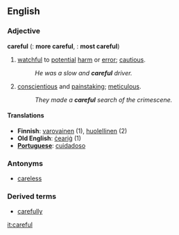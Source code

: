 ==English==

===Adjective===
'''careful'''  ({{compar}}: '''more careful''', {{superl}}: '''most careful''')

# [[watchful]] to [[potential]] [[harm]] or [[error]]; [[cautious]].
#:''He was a slow and '''careful''' driver.''
# [[conscientious]] and [[painstaking]]; [[meticulous]].
#:''They made a '''careful''' search of the crimescene.''

====Translations====
*'''Finnish''': [[varovainen]] (1), [[huolellinen]] (2)
*'''Old English''': [[cearig|ċeariġ]] (1)
*'''[[Portuguese]]''': [[cuidadoso]]

===Antonyms===
*[[careless]]

===Derived terms===
*[[carefully]]

[[it:careful]]
